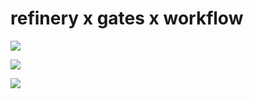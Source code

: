 # refinery x gates x workflow

![](http://kern-assets.s3-website.eu-central-1.amazonaws.com/website/screenshots/workflow-models.png)

![](http://kern-assets.s3-website.eu-central-1.amazonaws.com/website/screenshots/workflow-model-detail.png)

![](http://kern-assets.s3-website.eu-central-1.amazonaws.com/website/screenshots/refinery-token.png)
